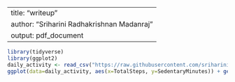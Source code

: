 
---
title: "writeup"
author: "Sriharini Radhakrishnan Madanraj"
output: pdf_document
---

```r
library(tidyverse)
library(ggplot2)
daily_activity <- read_csv("https://raw.githubusercontent.com/sriharinirm/bios-611-project/main/source_data/dailyActivity_merged.csv")
ggplot(data=daily_activity, aes(x=TotalSteps, y=SedentaryMinutes)) + geom_point()

```

